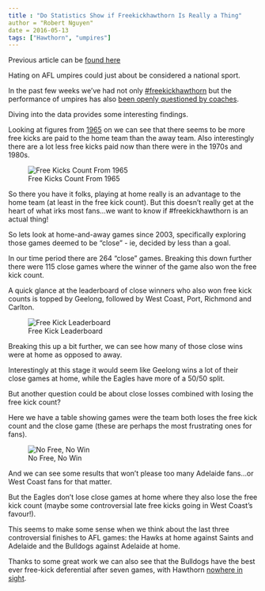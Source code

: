 ```yaml
---
title : "Do Statistics Show if Freekickhawthorn Is Really a Thing"
author = "Robert Nguyen"
date = 2016-05-13
tags: ["Hawthorn", "umpires"]
---
```


Previous article can be [found here](http://www.watoday.com.au/afl/afl-news/afl-2016-do-statistics-show-if-freekickhawthorn-is-really-a-thing-20160513-goukvi.html)

Hating on AFL umpires could just about be considered a national sport.

In the past few weeks we've had not only [#freekickhawthorn](www.watoday.com.au/afl/afl-news/hawthorn-v-adelaide-isaac-smith-says-umpire-got-it-right-by-not-paying-free-20160423-godgbm.html) but the performance of umpires has also [been openly questioned by coaches](www.watoday.com.au/afl/afl-news/western-bulldogs-v-adelaide-crows-unhappy-with-freekick-count-20160507-goozuh).

Diving into the data provides some interesting findings.  

Looking at figures from [1965](http://afltables.com/afl/afl_index.html) on we can see that there seems to be more free kicks are paid to the home team than the away team. Also interestingly there are a lot less free kicks paid now than there were in the 1970s and 1980s.

![Free Kicks Count From 1965](/img/freekick.png)

So there you have it folks, playing at home really is an advantage to the home team (at least in the free kick count). But this doesn't really get at the heart of what irks most fans...we want to know if #freekickhawthorn is an actual thing!

So lets look at home-and-away games since 2003, specifically exploring those games deemed to be "close" - ie, decided by less than a goal.

In our time period there are 264 "close" games. Breaking this down further there were 115 close games where the winner of the game also won the free kick count.

A quick glance at the leaderboard of close winners who also won free kick counts is topped by Geelong, followed by West Coast, Port, Richmond and Carlton.

![Free Kick Leaderboard](/img/freekick2.png)

Breaking this up a bit further, we can see how many of those close wins were at home as opposed to away.

Interestingly at this stage it would seem like Geelong wins a lot of their close games at home, while the Eagles have more of a 50/50 split.

But another question could be about close losses combined with losing the free kick count?

Here we have a table showing games were the team both loses the free kick count and the close game (these are perhaps the most frustrating ones for fans).

![No Free, No Win](/img/freekick1.png)

And we can see some results that won't please too many Adelaide fans...or West Coast fans for that matter.

But the Eagles don't lose close games at home where they also lose the free kick count (maybe some controversial late free kicks going in West Coast's favour!).

This seems to make some sense when we think about the last three controversial finishes to AFL games: the Hawks at home against Saints and Adelaide and the Bulldogs against Adelaide at home.

Thanks to some great work we can also see that the Bulldogs have the best ever free-kick deferential after seven games, with Hawthorn [nowhere in sight](https://twitter.com/TheArcFooty/status/729839379171008514/photo/1?ref_src=twsrc%5Etfw&ref_url=http%3A%2F%2Fwww.theage.com.au%2Fafl%2Fafl-news%2Fafl-2016-do-statistics-show-if-freekickhawthorn-is-really-a-thing-20160513-goukvi.html).